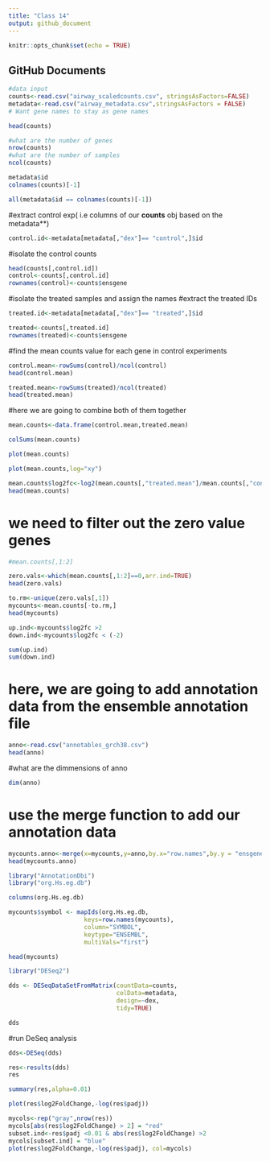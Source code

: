 ```yaml
---
title: "Class 14"
output: github_document
---
```


```r
knitr::opts_chunk$set(echo = TRUE)
```

## GitHub Documents

```r
#data input 
counts<-read.csv("airway_scaledcounts.csv", stringsAsFactors=FALSE)
metadata<-read.csv("airway_metadata.csv",stringsAsFactors = FALSE)
# Want gene names to stay as gene names 


```


```r
head(counts)
```

```r
#what are the number of genes
nrow(counts)
#what are the number of samples 
ncol(counts)
```


```r
metadata$id
colnames(counts)[-1]

all(metadata$id == colnames(counts)[-1])
```


#extract control exp( i.e columns of our **counts** obj based on the metadata**)

```r
control.id<-metadata[metadata[,"dex"]== "control",]$id
```

#isolate the control counts 
```r
head(counts[,control.id])
control<-counts[,control.id]
rownames(control)<-counts$ensgene
```

#isolate the treated samples and assign the names 
#extract the treated IDs 

```r
treated.id<-metadata[metadata[,"dex"]== "treated",]$id

```


```r
treated<-counts[,treated.id]
rownames(treated)<-counts$ensgene

```

#find the mean counts value for each gene in control experiments 
```r
control.mean<-rowSums(control)/ncol(control)
head(control.mean)
```

```r
treated.mean<-rowSums(treated)/ncol(treated)
head(treated.mean)
```

#here we are going to combine both of them together 
```r
mean.counts<-data.frame(control.mean,treated.mean)
```



```r
colSums(mean.counts)
```

```r
plot(mean.counts)
```




```r
plot(mean.counts,log="xy")
```



```r
mean.counts$log2fc<-log2(mean.counts[,"treated.mean"]/mean.counts[,"control.mean"])
head(mean.counts)
```

# we need to filter out the zero value genes 
```r
#mean.counts[,1:2]

zero.vals<-which(mean.counts[,1:2]==0,arr.ind=TRUE)
head(zero.vals)

to.rm<-unique(zero.vals[,1])
mycounts<-mean.counts[-to.rm,]
head(mycounts)
```


```r
up.ind<-mycounts$log2fc >2
down.ind<-mycounts$log2fc < (-2)
```


```r
sum(up.ind)
sum(down.ind)
```

# here, we are going to add annotation data from the ensemble annotation file 
```r
anno<-read.csv("annotables_grch38.csv")
head(anno)
```

#what are the dimmensions of anno
```r

dim(anno)
```


# use the merge function to add our annotation data 

```r
mycounts.anno<-merge(x=mycounts,y=anno,by.x="row.names",by.y = "ensgene")
head(mycounts.anno)
```


```r
library("AnnotationDbi")
library("org.Hs.eg.db")
```

```r
columns(org.Hs.eg.db)
```

```r
mycounts$symbol <- mapIds(org.Hs.eg.db,
                     keys=row.names(mycounts),
                     column="SYMBOL",
                     keytype="ENSEMBL",
                     multiVals="first")
```

```r
head(mycounts)
```

```r
library("DESeq2")
```

```r
dds <- DESeqDataSetFromMatrix(countData=counts, 
                              colData=metadata, 
                              design=~dex, 
                              tidy=TRUE)
```

```r
dds
```


#run DeSeq analysis
```r

dds<-DESeq(dds)
```

```r
res<-results(dds)
res
```

```r
summary(res,alpha=0.01)
```

```r
plot(res$log2FoldChange,-log(res$padj))
```

```r
mycols<-rep("gray",nrow(res))
mycols[abs(res$log2FoldChange) > 2] = "red"
subset.ind<-res$padj <0.01 & abs(res$log2FoldChange) >2
mycols[subset.ind] = "blue"
plot(res$log2FoldChange,-log(res$padj), col=mycols)
```

